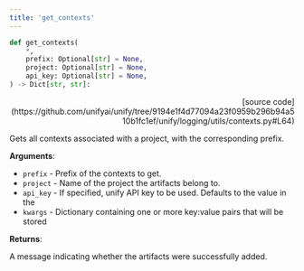 ```yaml
---
title: 'get_contexts'
---
```


```python
def get_contexts(
    *,
    prefix: Optional[str] = None,
    project: Optional[str] = None,
    api_key: Optional[str] = None,
) -> Dict[str, str]:
```

<p align="right">[source code](https://github.com/unifyai/unify/tree/9194e1f4d77094a23f0959b296b94a510b1fc1ef/unify/logging/utils/contexts.py#L64)</p>

Gets all contexts associated with a project, with the corresponding prefix.

**Arguments**:

- `prefix` - Prefix of the contexts to get.
- `project` - Name of the project the artifacts belong to.
- `api_key` - If specified, unify API key to be used. Defaults to the value in the
- `kwargs` - Dictionary containing one or more key:value pairs that will be stored



**Returns**:

A message indicating whether the artifacts were successfully added.